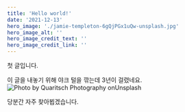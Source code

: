 ```yaml
---
title: 'Hello world!'
date: '2021-12-13'
hero_image: './jamie-templeton-6gQjPGx1uQw-unsplash.jpg'
hero_image_alt: ''
hero_image_credit_text: ''
hero_image_credit_link: ''
---
```


첫 글입니다.

이 글을 내놓기 위해 야크 털을 깎는데 3년이 걸렸네요.
![Photo by Quaritsch Photography onUnsplash](./yak.jpeg)

당분간 자주 찾아뵙겠습니다.
